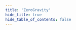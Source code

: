 ```yaml
---
title: 'ZeroGravity'
hide_title: true
hide_table_of_contents: false
---
```



<ChainLayout>
  <ChainHero
    name="ZeroGravity"
    iconUrl="img/og-icon.svg"
    bgColor=""
    scope="testnet"
    chainId="zgtendermint_16600-2"
    nodeVersion="v0.5.0.1"
    token="A0GI"
    stakeUrl=""
    restakeUrl=""
    websiteUrl="https://0g.ai/"
    githubUrl="https://github.com/0glabs/0g-chain"
    xUrl="https://twitter.com/0G_labs"
    discordUrl="http://discord.gg/0glabs"
  />

  <ProductLinks
    appUrl="https://0ghub.org/"
    appImageUrl="img/products/og-app.png"
    explorerUrl="https://0ghub.org/explorer"
    faucetUrl=""
  />

  <ToolsGrid
    chainName="og"
    scope="testnet"
    showInstall={true}
    showUpgrade={true}
    showGenesis={true}
    showCli={true}
    showEndpoints={true}
    showStateSync={true}
    showSnapshot={true}
    showLivePeers={true}
    showSeed={true}
    showAddressBook={true}
    showExplorersList={false}
    showPublicEndpoints={false}
    showUsefulTools={false}
    showUpgradeWatcher={false}
  />

</ChainLayout>
